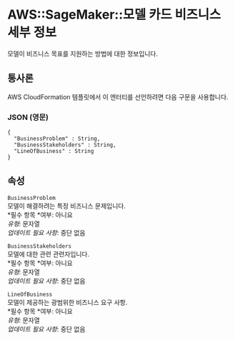 # AWS::SageMaker::모델 카드 비즈니스 세부 정보

모델이 비즈니스 목표를 지원하는 방법에 대한 정보입니다.

## 통사론

AWS CloudFormation 템플릿에서 이 엔터티를 선언하려면 다음 구문을 사용합니다.

### JSON (영문)

```
{
  "BusinessProblem" : String,
  "BusinessStakeholders" : String,
  "LineOfBusiness" : String
}
```

## 속성

`BusinessProblem`  
모델이 해결하려는 특정 비즈니스 문제입니다.  
*필수 항목 *여부: 아니요  
_유형_: 문자열  
_업데이트 필요 사항_: 중단 없음

`BusinessStakeholders`  
모델에 대한 관련 관련자입니다.  
*필수 항목 *여부: 아니요  
_유형_: 문자열  
_업데이트 필요 사항_: 중단 없음

`LineOfBusiness`  
모델이 제공하는 광범위한 비즈니스 요구 사항.  
*필수 항목 *여부: 아니요  
_유형_: 문자열  
_업데이트 필요 사항_: 중단 없음
